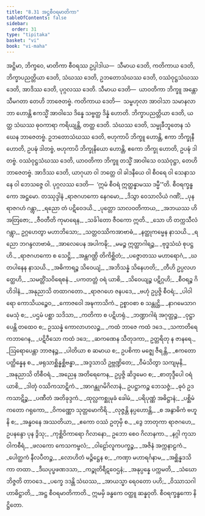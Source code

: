 ```yaml
---
title: "8.31 အဋ္ဌစီဝရမာတိကာ"
tableOfContents: false
sidebar:
  order: 31
type: "tipitaka"
basket: "vi"
book: "vi-maha"
---
```



<DynamicBreadcrumb />

<Division number="379" book="vi-maha" e="ch" v="3" p="427">

<Paragraph number="1746" book="vi-maha">
အဋ္ဌိမာ, ဘိက္ခဝေ, မာတိကာ စီဝရဿ ဥပ္ပါဒါယ—  သီမာယ ဒေတိ, ကတိကာယ ဒေတိ, ဘိက္ခာပညတ္တိယာ ဒေတိ, သံဃဿ ဒေတိ, ဥဘတောသံဃဿ ဒေတိ, ဝဿံဝုဋ္ဌသံဃဿ ဒေတိ, အာဒိဿ ဒေတိ, ပုဂ္ဂလဿ ဒေတိ.
</Paragraph>

<Paragraph number="1747" book="vi-maha">
သီမာယ ဒေတိ—  ယာဝတိကာ ဘိက္ခူ အန္တောသီမဂတာ တေဟိ ဘာဇေတဗ္ဗံ. ကတိကာယ ဒေတိ—  သမ္ဗဟုလာ အာဝါသာ သမာနလာဘာ ဟောန္တိ ဧကသ္မိံ အာဝါသေ ဒိန္နေ သဗ္ဗတ္ထ ဒိန္နံ ဟောတိ. ဘိက္ခာပညတ္တိယာ ဒေတိ, ယတ္ထ သံဃဿ ဓုဝကာရာ ကရိယျန္တိ, တတ္ထ ဒေတိ. သံဃဿ ဒေတိ, သမ္မုခီဘူတေန သံဃေန ဘာဇေတဗ္ဗံ. ဥဘတောသံဃဿ ဒေတိ, ဗဟုကာပိ ဘိက္ခူ ဟောန္တိ, ဧကာ ဘိက္ခုနီ ဟောတိ, ဥပဍ္ဎံ ဒါတဗ္ဗံ, ဗဟုကာပိ ဘိက္ခုနိယော ဟောန္တိ, ဧကော ဘိက္ခု ဟောတိ, ဥပဍ္ဎံ ဒါတဗ္ဗံ. ဝဿံဝုဋ္ဌသံဃဿ ဒေတိ, ယာဝတိကာ ဘိက္ခူ တသ္မိံ အာဝါသေ ဝဿံဝုဋ္ဌာ, တေဟိ ဘာဇေတဗ္ဗံ. အာဒိဿ ဒေတိ, ယာဂုယာ ဝါ ဘတ္တေ ဝါ ခါဒနီယေ ဝါ စီဝရေ ဝါ သေနာသနေ ဝါ ဘေသဇ္ဇေ ဝါ. ပုဂ္ဂလဿ ဒေတိ—  ‘ဣမံ စီဝရံ ဣတ္ထန္နာမဿ ဒမ္မီ’”တိ.

</Paragraph>
</Division>

<Paragraph number="1748" type="center" book="vi-maha">
စီဝရက္ခန္ဓကော အဋ္ဌမော.



</Paragraph>

<Paragraph number="1749" type="center" book="vi-maha">
တဿုဒ္ဒါနံ


</Paragraph>

<Paragraph number="1750" type="verses" book="vi-maha">
_ရာဇဂဟကော နေဂမော,_  
_ဒိသွာ ဝေသာလိယံ ဂဏိံ;_  
_ပုန ရာဇဂဟံ ဂန္တွာ,_  
_ရညော တံ ပဋိဝေဒယိ._  

</Paragraph>

<Paragraph number="1751" type="verses" book="vi-maha">
_ပုတ္တော သာလဝတိကာယ,_  
_အဘယဿ ဟိ အတြဇော;_  
_ဇီဝတီတိ ကုမာရေန,_  
_သင်္ခါတော ဇီဝကော ဣတိ._  

</Paragraph>

<Paragraph number="1752" type="verses" book="vi-maha">
_သော ဟိ တက္ကသီလံ ဂန္တွာ,_  
ဥဂ္ဂဟေတွာ မဟာဘိသော;_  
_သတ္တဝဿိကအာဗာဓံ,_  
_နတ္ထုကမ္မေန နာသယိ._  

</Paragraph>

<Paragraph number="1753" type="verses" book="vi-maha">
_ရညော ဘဂန္ဒလာဗာဓံ,_  
_အာလေပေန အပါကဍ္ဎိ;_  
_မမဉ္စ ဣတ္ထာဂါရဉ္စ,_  
_ဗုဒ္ဓသံဃံ စုပဋ္ဌဟိ._  

</Paragraph>

<Paragraph number="1754" type="verses" book="vi-maha">
_ရာဇဂဟကော စ သေဋ္ဌိ,_  
_အန္တဂဏ္ဌိ တိကိစ္ဆိတံ;_  
_ပဇ္ဇောတဿ မဟာရောဂံ,_  
_ဃတပါနေန နာသယိ._  

</Paragraph>

<Paragraph number="1755" type="verses" book="vi-maha">
_အဓိကာရဉ္စ သိဝေယျံ,_  
_အဘိသန္နံ သိနေဟတိ;_  
_တီဟိ ဥပ္ပလဟတ္ထေဟိ,_  
_သမတ္တိံသဝိရေစနံ._  

</Paragraph>

<Paragraph number="1756" type="verses" book="vi-maha">
_ပကတတ္တံ ဝရံ ယာစိ,_  
_သိဝေယျဉ္စ ပဋိဂ္ဂဟိ;_  
_စီဝရဉ္စ ဂိဟိဒါနံ,_  
_အနုညာသိ တထာဂတော._  

</Paragraph>

<Paragraph number="1757" type="verses" book="vi-maha">
_ရာဇဂဟေ ဇနပဒေ,_  
_ဗဟုံ ဥပ္ပဇ္ဇိ စီဝရံ;_  
_ပါဝါရော ကောသိယဉ္စေဝ,_  
_ကောဇဝေါ အဍ္ဎကာသိကံ._  

</Paragraph>

<Paragraph number="1758" type="verses" book="vi-maha">
ဥစ္စာဝစာ စ သန္တုဋ္ဌိ,_  
_နာဂမေသာဂမေသုံ စ;_  
_ပဌမံ ပစ္ဆာ သဒိသာ,_  
_ကတိကာ စ ပဋိဟရုံ._  

</Paragraph>

<Paragraph number="1759" type="verses" book="vi-maha">
_ဘဏ္ဍာဂါရံ အဂုတ္တဉ္စ,_  
_ဝုဋ္ဌာပေန္တိ တထေဝ စ;_  
ဥဿန္နံ ကောလာဟလဉ္စ,_  
_ကထံ ဘာဇေ ကထံ ဒဒေ._  

</Paragraph>

<Paragraph number="1760" type="verses" book="vi-maha">
_သကာတိရေကဘာဂေန,_  
_ပဋိဝီသော ကထံ ဒဒေ;_  
_ဆကဏေန သီတုဒကာ,_  
ဥတ္တရိတု န ဇာနရေ._  

</Paragraph>

<Paragraph number="1761" type="verses" book="vi-maha">
_ဩရောပေန္တာ ဘာဇနဉ္စ,_  
_ပါတိယာ စ ဆမာယ စ;_  
ဥပစိကာ မဇ္ဈေ ဇီရန္တိ,_  
_ဧကတော ပတ္ထိန္နေန စ._  

</Paragraph>

<Paragraph number="1762" type="verses" book="vi-maha">
_ဖရုသာစ္ဆိန္နစ္ဆိဗန္ဓာ,_  
_အဒ္ဒသာသိ ဥဗ္ဘဏ္ဍိတေ;_  
_ဝီမံသိတွာ သကျမုနိ,_  
_အနုညာသိ တိစီဝရံ._  

</Paragraph>

<Paragraph number="1763" type="verses" book="vi-maha">
_အညေန အတိရေကေန,_  
ဥပ္ပဇ္ဇိ ဆိဒ္ဒမေဝ စ;_  
_စာတုဒ္ဒီပေါ ဝရံ ယာစိ,_  
_ဒါတုံ ဝဿိကသာဋိကံ._  

</Paragraph>

<Paragraph number="1764" type="verses" book="vi-maha">
_အာဂန္တုဂမိဂိလာနံ,_  
ဥပဋ္ဌာကဉ္စ ဘေသဇ္ဇံ;_  
_ဓုဝံ ဥဒကသာဋိဉ္စ,_  
_ပဏီတံ အတိခုဒ္ဒကံ._  

</Paragraph>

<Paragraph number="1765" type="verses" book="vi-maha">
_ထုလ္လကစ္ဆုမုခံ ခေါမံ,_  
_ပရိပုဏ္ဏံ အဓိဋ္ဌာနံ;_  
_ပစ္ဆိမံ ကတော ဂရုကော,_  
_ဝိကဏ္ဏော သုတ္တမောကိရိ._  

</Paragraph>

<Paragraph number="1766" type="verses" book="vi-maha">
_လုဇ္ဇန္တိ နပ္ပဟောန္တိ,_  
_စ အနွာဓိကံ ဗဟူနိ စ;_  
_အန္ဓဝနေ အဿတိယာ,_  
_ဧကော ဝဿံ ဥတုမှိ စ._  

</Paragraph>

<Paragraph number="1767" book="vi-maha">
_ဒွေ ဘာတုကာ ရာဇဂဟေ,_  
ဥပနန္ဒော ပုန ဒွိသု;_  
_ကုစ္ဆိဝိကာရော ဂိလာနော,_  
ဥဘော စေဝ ဂိလာနကာ._  

</Paragraph>

<Paragraph number="1768" type="verses" book="vi-maha">
_နဂ္ဂါ ကုသာ ဝါကစီရံ,_  
_ဖလကော ကေသကမ္ဗလံ;_  
_ဝါဠော်လူကပက္ခဉ္စ,_  
_အဇိနံ အက္ကနာဠကံ._  

</Paragraph>

<Paragraph number="1769" type="verses" book="vi-maha">
_ပေါတ္ထကံ နီလပီတဉ္စ,_  
_လောဟိတံ မဉ္ဇိဋ္ဌေန စ;_  
_ကဏှာ မဟာရင်္ဂနာမ,_  
_အစ္ဆိန္နဒသိကာ တထာ._  

</Paragraph>

<Paragraph number="1770" type="verses" book="vi-maha">
_ဒီဃပုပ္ဖဖဏဒသာ,_  
_ကဉ္စုတိရီဋဝေဌနံ;_  
_အနုပ္ပန္နေ ပက္ကမတိ,_  
_သံဃော ဘိဇ္ဇတိ တာဝဒေ._  

</Paragraph>

<Paragraph number="1771" type="verses" book="vi-maha">
_ပက္ခေ ဒဒန္တိ သံဃဿ,_  
_အာယသ္မာ ရေဝတော ပဟိ;_  
_ဝိဿာသဂါဟာဓိဋ္ဌာတိ,_  
_အဋ္ဌ စီဝရမာတိကာတိ._  


</Paragraph>

<Paragraph number="1772" type="center" book="vi-maha">
ဣမမှိ ခန္ဓကေ ဝတ္ထူ ဆန္နဝုတိ.



</Paragraph>

<Paragraph number="1773" type="center" book="vi-maha">
စီဝရက္ခန္ဓကော နိဋ္ဌိတော.
</Paragraph>